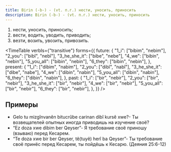 ```yaml
---
title: Birin (-b-) - (vt. п.г.) нести, уносить, приносить
description: Birin (-b-) - (vt. п.г.) нести, уносить, приносить
---
```



1. нести, уносить, приносить;
2. вести, водить, уводить, приводить;
3. везти, возить, увозить, привозить.

<TimeTable
    verbIs={"transitive"}
    forms={{
        future: {
            "1_i": ["bibim", "nebim"],
            "2_you": ["bibî", "nebî"],
            "3_he_she_it": ["bibe", "nebe"],
            "4_we": ["bibin", "nebin"],
            "5_you_all": ["bibin", "nebin"],
            "6_they": ["bibin", "nebin"],
        },
        present: {
            "1_i": ["dibim", "nabim"],
            "2_you": ["dibî", "nabî"],
            "3_he_she_it": ["dibe", "nabe"],
            "4_we": ["dibin", "nabin"],
            "5_you_all": ["dibin", "nabin"],
            "6_they": ["dibin", "nabin"],
        },
        past: {
            "1_i": ["bir", "nebir"],
            "2_you": ["bir", "nebir"],
            "3_he_she_it": ["bir", "nebir"],
            "4_we": ["bir", "nebir"],
            "5_you_all": ["bir", "nebir"],
            "6_they": ["bir", "nebir"],
        },
    }}
/>

## Примеры

* Gelo tu mizgînvanên bitucrûbe carinan dibî kursê xwe?- Ты возвещателей опытных иногда приводишь на изучение своё?
* “Ez doza xwe dibim ber Qeyser”- Я требование своё приношу (взываю) перед Кесарем.
* “Te doza xwe bir ber Qeyser, tê(tuyê) herî ba Qeyser”- Ты требование своё принёс перед Кесарем, ты пойдёшь к Кесарю. (Деяния 25:6-12)